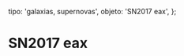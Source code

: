 
  tipo: 'galaxias, supernovas',
  objeto: 'SN2017 eax',
};

# SN2017 eax

<Imagen
  src="registro/sn2017-eax_20170518_sn2017eax_20170518_i88.jpg"
  fecha="20170518"
/>